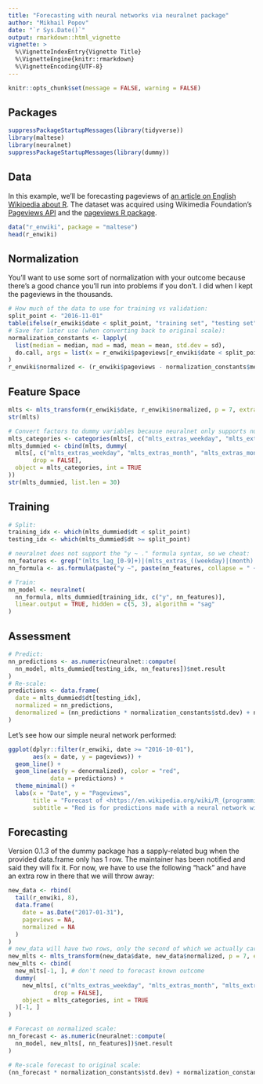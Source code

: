 ```yaml
---
title: "Forecasting with neural networks via neuralnet package"
author: "Mikhail Popov"
date: "`r Sys.Date()`"
output: rmarkdown::html_vignette
vignette: >
  %\VignetteIndexEntry{Vignette Title}
  %\VignetteEngine{knitr::rmarkdown}
  %\VignetteEncoding{UTF-8}
---
```


```r
knitr::opts_chunk$set(message = FALSE, warning = FALSE)
```

## Packages

```r
suppressPackageStartupMessages(library(tidyverse))
library(maltese)
library(neuralnet)
suppressPackageStartupMessages(library(dummy))
```

## Data

In this example, we'll be forecasting pageviews of [an article on English Wikipedia about R](https://en.wikipedia.org/wiki/R_(programming_language)). The dataset was acquired using Wikimedia Foundation's [Pageviews API](https://wikimedia.org/api/rest_v1/#!/Pageviews_data/) and the [pageviews R package](https://cran.r-project.org/package=pageviews).

```r
data("r_enwiki", package = "maltese")
head(r_enwiki)
```

## Normalization

You'll want to use some sort of normalization with your outcome because there's a good chance you'll run into problems if you don't. I did when I kept the pageviews in the thousands.

```r
# How much of the data to use for training vs validation:
split_point <- "2016-11-01"
table(ifelse(r_enwiki$date < split_point, "training set", "testing set"))
# Save for later use (when converting back to original scale):
normalization_constants <- lapply(
  list(median = median, mad = mad, mean = mean, std.dev = sd),
  do.call, args = list(x = r_enwiki$pageviews[r_enwiki$date < split_point])
)
r_enwiki$normalized <- (r_enwiki$pageviews - normalization_constants$mean)/normalization_constants$std.dev
```

## Feature Space

```r
mlts <- mlts_transform(r_enwiki$date, r_enwiki$normalized, p = 7, extrasAsFactors = TRUE)
str(mlts)

# Convert factors to dummy variables because neuralnet only supports numeric features:
mlts_categories <- categories(mlts[, c("mlts_extras_weekday", "mlts_extras_month", "mlts_extras_monthday", "mlts_extras_week"), drop = FALSE])
mlts_dummied <- cbind(mlts, dummy(
  mlts[, c("mlts_extras_weekday", "mlts_extras_month", "mlts_extras_monthday", "mlts_extras_week"),
       drop = FALSE],
  object = mlts_categories, int = TRUE
))
str(mlts_dummied, list.len = 30)
```

## Training

```r
# Split:
training_idx <- which(mlts_dummied$dt < split_point)
testing_idx <- which(mlts_dummied$dt >= split_point)
```

```r
# neuralnet does not support the "y ~ ." formula syntax, so we cheat:
nn_features <- grep("(mlts_lag_[0-9]+)|(mlts_extras_((weekday)|(month)|(monthday)|(week))_.*)", names(mlts_dummied), value = TRUE)
nn_formula <- as.formula(paste("y ~", paste(nn_features, collapse = " + ")))

# Train:
nn_model <- neuralnet(
  nn_formula, mlts_dummied[training_idx, c("y", nn_features)],
  linear.output = TRUE, hidden = c(5, 3), algorithm = "sag"
)
```

## Assessment

```r
# Predict:
nn_predictions <- as.numeric(neuralnet::compute(
  nn_model, mlts_dummied[testing_idx, nn_features])$net.result
)
# Re-scale:
predictions <- data.frame(
  date = mlts_dummied$dt[testing_idx],
  normalized = nn_predictions,
  denormalized = (nn_predictions * normalization_constants$std.dev) + normalization_constants$mean
)
```

Let's see how our simple neural network performed:

```r
ggplot(dplyr::filter(r_enwiki, date >= "2016-10-01"),
       aes(x = date, y = pageviews)) +
  geom_line() +
  geom_line(aes(y = denormalized), color = "red",
            data = predictions) +
  theme_minimal() +
  labs(x = "Date", y = "Pageviews",
       title = "Forecast of <https://en.wikipedia.org/wiki/R_(programming_language)> pageviews",
       subtitle = "Red is for predictions made with a neural network with 2 layers containing 5 and 3 hidden neurons, respectively")
```

## Forecasting

Version 0.1.3 of the dummy package has a sapply-related bug when the provided data.frame only has 1 row. The maintainer has been notified and said they will fix it. For now, we have to use the following "hack" and have an extra row in there that we will throw away:

```r
new_data <- rbind(
  tail(r_enwiki, 8),
  data.frame(
    date = as.Date("2017-01-31"),
    pageviews = NA,
    normalized = NA
  )
)
# new_data will have two rows, only the second of which we actually care about
new_mlts <- mlts_transform(new_data$date, new_data$normalized, p = 7, extrasAsFactors = TRUE)
new_mlts <- cbind(
  new_mlts[-1, ], # don't need to forecast known outcome
  dummy(
    new_mlts[, c("mlts_extras_weekday", "mlts_extras_month", "mlts_extras_monthday", "mlts_extras_week"),
             drop = FALSE],
    object = mlts_categories, int = TRUE
  )[-1, ]
)

# Forecast on normalized scale:
nn_forecast <- as.numeric(neuralnet::compute(
  nn_model, new_mlts[, nn_features])$net.result
)

# Re-scale forecast to original scale:
(nn_forecast * normalization_constants$std.dev) + normalization_constants$mean
```
